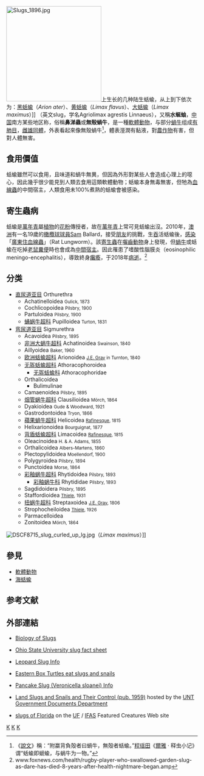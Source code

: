 {{not|蚰蜒}}
{{Automatic taxobox
| name = 有肺目
| taxon = Pulmonata
| image = Limax maximus MHNT.jpg
| image_caption = [[大蛞蝓|大蛞蝓]]（''Limax maximus''），一种陆生蛞蝓
| authority = 
}}
[[File:Slugs_1896.jpg|250px]]上生长的几种陆生蛞蝓，从上到下依次为：[[黑蛞蝓|黑蛞蝓]]（''Arion ater''）、[[黄蛞蝓|黄蛞蝓]]（''Limax flavus''）、[[大蛞蝓|大蛞蝓]]（''Limax maximus''）]]
<big>'''{{ruby-py|蛞|-{zh-cn:kuò;zh-tw:ㄎㄨㄛˋ;zh-hk:kut3}-}}{{ruby-py|蝓|-{zh-cn:yú;zh-tw:ㄩˊ;zh-hk:jyu4}-}}'''</big>（英文slug，学名Agriolimax agrestis Linnaeus），又稱'''水蜒蚰'''，[[中国|中国]]南方某些地区称'''{{Ruby-py|蜒|-{zh-cn:yán;zh-tw:一ㄢˊ;zh-hk:jin4}-}}{{ruby-py|蚰|-{zh-cn:yóu;zh-tw:一ㄡˊ;zh-hk:jau4}-}}'''，俗稱'''鼻涕蟲'''或'''無殼蝸牛'''，是一種[[軟體動物|軟體動物]]，与部分[[蝸牛|蝸牛]]组成[[有肺目|有肺目]]，[[雌雄同體|雌雄同體]]，外表看起來像無殼蝸牛<ref>《[[說文|說文]]》稱：“附蠃背負殻者曰蝸牛，無殻者蛞蝓。”[[程瑶田|程瑶田]]《[[爾雅|爾雅]] · 释虫小记》谓“蛞蝓即螔蝓，与蜗牛为一物。”</ref>，體表溼潤有黏液，對[[农作物|農作物]]有害，但對人體無害。

==食用價值==
蛞蝓雖然可以食用，且味道和蝸牛無異，但因為外形對某些人會造成心理上的噁心，因此幾乎很少能見到人類去食用這類軟體動物；蛞蝓本身無毒無害，但牠為[[血吸虫病|血線蟲]]的中間宿主，人類食用未100%煮熟的蛞蝓會被感染。

==寄生蟲病==
蛞蝓是[[萬年青|萬年青]]屬[[植物|植物]]的[[花粉|花粉]]傳授者，故在[[万年青|萬年青]]上常可見蛞蝓出沒。2010年，[[澳大利亚|澳洲]]有一名19歲的[[橄欖球|橄欖球]][[球員|球員]]Sam Ballard，接受[[朋友|朋友]]的挑戰，生[[吞嚥|吞]]活蛞蝓後，[[感染|感染]]「[[廣東住血線蟲|廣東住血線蟲]]」（Rat Lungworm）。該[[寄生虫|寄生蟲]]在[[啮齿动物|囓齒動物]]身上發現，但[[蜗牛|蝸牛]]或蛞蝓在吃掉[[鼠|老鼠]][[糞便|糞便]]時也會成為[[中間宿主|中間宿主]]。因此罹患了嗜酸性腦膜炎（eosinophilic meningo-encephalitis），導致終身[[瘫痪|癱瘓]]，于2018年[[病逝|病逝]]。<ref>www.foxnews.com/health/rugby-player-who-swallowed-garden-slug-as-dare-has-died-8-years-after-health-nightmare-began.amp</ref>

==分类==
* [[直尿道亚目|直尿道亚目]] Orthurethra 
**Achatinelloidea <small>Gulick, 1873</small> 
**Cochlicopoidea <small>Pilsbry, 1900</small> 
**Partuloidea <small>Pilsbry, 1900</small> 
** [[蛹蜗牛超科|蛹蜗牛超科]] Pupilloidea <small>Turton, 1831</small>
* [[弯尿道亚目|弯尿道亚目]] Sigmurethra
**Acavoidea <small>Pilsbry, 1895</small> 
**[[非洲大蜗牛超科|非洲大蜗牛超科]] Achatinoidea <small>Swainson, 1840</small> 
**Aillyoidea <small>Baker, 1960</small> 
**[[欧洲蛞蝓超科|欧洲蛞蝓超科]] Arionoidea <small>[[约翰·爱德华·格雷|J.E. Gray]] in Turnton, 1840</small> 
**[[无盔蛞蝓超科|无盔蛞蝓超科]] Athoracophoroidea
***[[无盔蛞蝓科|无盔蛞蝓科]] Athoracophoridae
**Orthalicoidea
***Bulimulinae
**Camaenoidea <small>Pilsbry, 1895</small> 
**[[烟管蜗牛超科|烟管蜗牛超科]] Clausilioidea <small>Mörch, 1864</small> 
**Dyakioidea <small>Gude & Woodward, 1921</small> 
**Gastrodontoidea <small>Tryon, 1866</small> 
**[[蘋果蝸牛超科|蘋果蝸牛超科]] Helicoidea <small>[[康斯坦丁·萨米埃尔·拉菲内克-施马尔茨|Rafinesque]], 1815</small> 
**Helixarionoidea <small>Bourguignat, 1877</small> 
**[[背盾蛞蝓超科|背盾蛞蝓超科]] Limacoidea <small>[[康斯坦丁·萨米埃尔·拉菲内克-施马尔茨|Rafinesque]], 1815</small> 
**Oleacinoidea <small>H. & A. Adams, 1855</small> 
**Orthalicoidea <small>Albers-Martens, 1860</small> 
**Plectopylidoidea <small>Moellendorf, 1900</small> 
**Polygyroidea <small>Pilsbry, 1894</small> 
**Punctoidea <small>Morse, 1864</small> 
**[[彩釉蜗牛超科|彩釉蜗牛超科]] Rhytidoidea <small>Pilsbry, 1893</small>
***[[彩釉蜗牛科|彩釉蜗牛科]] Rhytididae <small>Pilsbry, 1893</small>
**Sagdidoidera <small>Pilsbry, 1895</small> 
**Staffordioidea <small>[[约翰尼斯·提艾利|Thiele]], 1931</small> 
**[[扭蜗牛超科|扭蜗牛超科]] Streptaxoidea <small>[[约翰·爱德华·格雷|J.E. Gray]], 1806</small> 
**Strophocheiloidea <small>[[约翰尼斯·提艾利|Thiele]], 1926</small> 
**Parmacelloidea
**Zonitoidea <small>Mörch, 1864</small>
[[File:DSCF8715_slug_curled_up_lg.jpg|thumb]]（''Limax maximus''）]]

==參見==
*[[軟體動物|軟體動物]]
*[[海蛞蝓|海蛞蝓]]

== 参考文献 ==
{{Reflist}}

==外部連結==
{{wikibooks|Horticulture/Slugs}}
{{Commonscat|Slugs}}
* {{en}}[https://web.archive.org/web/20080915105509/http://www.arnobrosi.com/slugbio.html Biology of Slugs] 	 
* {{en}}[https://web.archive.org/web/20050404222301/http://ohioline.osu.edu/hyg-fact/2000/2010.html Ohio State University slug fact sheet] 	 
* {{en}}[https://web.archive.org/web/20070902231443/http://www.fcps.k12.va.us/StratfordLandingES/Ecology/mpages/leopard_slug.htm Leopard Slug Info]
* {{en}}[http://www.bbg.org/gar2/topics/wildlife/2006su_turtle.html Eastern Box Turtles eat slugs and snails] {{Wayback|url=http://www.bbg.org/gar2/topics/wildlife/2006su_turtle.html |date=20090515210200 }}
* {{en}}[http://www.petsnails.co.uk/species/veronicella_sloanei.html#start Pancake Slug (Veronicella sloanei) Info] {{Wayback|url=http://www.petsnails.co.uk/species/veronicella_sloanei.html#start |date=20101227153344 }} 	 
* {{en}}[http://digital.library.unt.edu/permalink/meta-dc-1506:1 Land Slugs and Snails and Their Control (pub. 1959)] {{Wayback|url=http://digital.library.unt.edu/permalink/meta-dc-1506:1 |date=20100104073654 }} hosted by the [https://web.archive.org/web/20071009202026/http://www.library.unt.edu/govinfo/digital-collections UNT Government Documents Department] 
* {{en}}[https://web.archive.org/web/20081211105044/http://creatures.ifas.ufl.edu/misc/florida_slugs.htm slugs of Florida] on the [[佛罗里达大学|UF]] / [[食品和农业科学院|IFAS]] Featured Creatures Web site	 

{{Taxonbar}}

[[Category:腹足綱|K]]
[[Category:有肺目|K]]
[[Category:害蟲|K]]